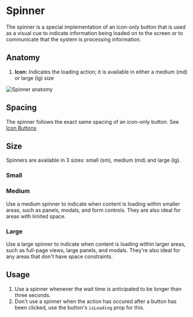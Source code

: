 

<Meta of={SpinnerStories} />


# Spinner

The spinner is a special implementation of an icon-only button that is used as a visual cue to indicate information being loaded on to the screen or to communicate that the system is processing information.

<Canvas of={SpinnerStories.SmallSpinnerStory} />

## Anatomy

1. **Icon:** Indicates the loading action; it is available in either a medium (md) or large (lg) size

![Spinner anatomy](./docs/spinner-anatomy.png)

## Spacing

The spinner follows the exact same spacing of an icon-only button. See [Icon Buttons](https://design-system.appsmith.com/?path=/docs/design-system-button--documentation#icon-buttons)

## Size

Spinners are available in 3 sizes: small (sm), medium (md) and large (lg).

### Small
<Canvas of={SpinnerStories.SmallSpinnerStory} />


### Medium

Use a medium spinner to indicate when content is loading within smaller areas, such as panels, modals, and form controls. They are also ideal for areas with limited space.

<Canvas of={SpinnerStories.MediumSpinnerStory} />

### Large

Use a large spinner to indicate when content is loading within larger areas, such as full-page views, large panels, and modals. They're also ideal for any areas that don't have space constraints.
<Canvas of={SpinnerStories.LargeSpinnerStory} />


## Usage

1. Use a spinner whenever the wait time is anticipated to be longer than three seconds.
2. Don't use a spinner when the action has occured after a button has been clicked, use the button's `isLoading` prop for this.
<Canvas of={ButtonLoadingStory} />
